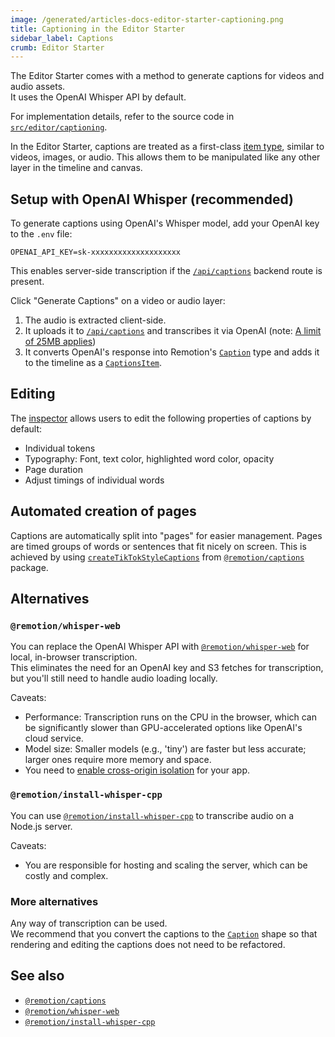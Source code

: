 ```yaml
---
image: /generated/articles-docs-editor-starter-captioning.png
title: Captioning in the Editor Starter
sidebar_label: Captions
crumb: Editor Starter
---
```


The Editor Starter comes with a method to generate captions for videos and audio assets.  
It uses the OpenAI Whisper API by default.

For implementation details, refer to the source code in [`src/editor/captioning`](https://github.com/remotion-dev/editor-starter/tree/main/src/editor/captioning).

In the Editor Starter, captions are treated as a first-class [item type](/docs/editor-starter/tracks-items-assets#items), similar to videos, images, or audio. This allows them to be manipulated like any other layer in the timeline and canvas.

## Setup with OpenAI Whisper (recommended)

To generate captions using OpenAI's Whisper model, add your OpenAI key to the `.env` file:

```
OPENAI_API_KEY=sk-xxxxxxxxxxxxxxxxxxxx
```

This enables server-side transcription if the [`/api/captions`](/docs/editor-starter/backend-routes#post-apicaptions) backend route is present.

Click "Generate Captions" on a video or audio layer:

1. The audio is extracted client-side.
2. It uploads it to [`/api/captions`](/docs/editor-starter/backend-routes#post-apicaptions) and transcribes it via OpenAI (note: [A limit of 25MB applies](/docs/editor-starter/features-not-included#captioning-long-audio-files))
3. It converts OpenAI's response into Remotion's [`Caption`](/docs/captions/caption) type and adds it to the timeline as a [`CaptionsItem`](https://github.com/search?q=repo%3Aremotion-dev%2Feditor-starter+type+captionsitem&type=code).

## Editing

The [inspector](/docs/editor-starter/tracks-items-assets#inspectors) allows users to edit the following properties of captions by default:

- Individual tokens
- Typography: Font, text color, highlighted word color, opacity
- Page duration
- Adjust timings of individual words

## Automated creation of pages

Captions are automatically split into "pages" for easier management. Pages are timed groups of words or sentences that fit nicely on screen. This is achieved by using [`createTikTokStyleCaptions`](/docs/captions/create-tiktok-style-captions) from [`@remotion/captions`](/docs/captions) package.

## Alternatives

### `@remotion/whisper-web`

You can replace the OpenAI Whisper API with [`@remotion/whisper-web`](/docs/whisper-web) for local, in-browser transcription.  
This eliminates the need for an OpenAI key and S3 fetches for transcription, but you'll still need to handle audio loading locally.

Caveats:

- Performance: Transcription runs on the CPU in the browser, which can be significantly slower than GPU-accelerated options like OpenAI's cloud service.
- Model size: Smaller models (e.g., 'tiny') are faster but less accurate; larger ones require more memory and space.
- You need to [enable cross-origin isolation](/docs/whisper-web/can-use-whisper-web#important-considerations) for your app.

### `@remotion/install-whisper-cpp`

You can use [`@remotion/install-whisper-cpp`](/docs/whisper-cpp) to transcribe audio on a Node.js server.

Caveats:

- You are responsible for hosting and scaling the server, which can be costly and complex.

### More alternatives

Any way of transcription can be used.  
We recommend that you convert the captions to the [`Caption`](/docs/captions/caption) shape so that rendering and editing the captions does not need to be refactored.

## See also

- [`@remotion/captions`](/docs/captions)
- [`@remotion/whisper-web`](/docs/whisper-web)
- [`@remotion/install-whisper-cpp`](/docs/whisper-cpp)
